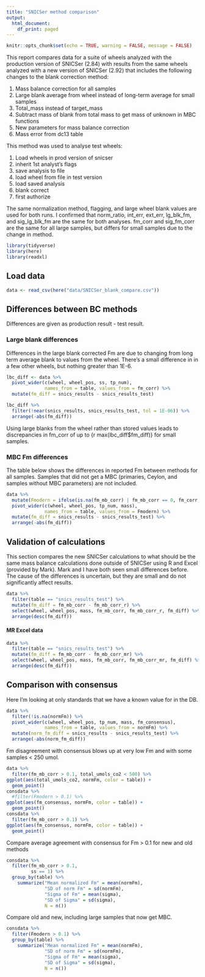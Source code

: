 ```yaml
---
title: "SNICSer method comparison"
output:
  html_document:
    df_print: paged
---
```


```r
knitr::opts_chunk$set(echo = TRUE, warning = FALSE, message = FALSE)
```

This report compares data for a suite of wheels analyzed with the production
version of SNICSer (2.84) with results from the same wheels analyzed with a new
version of SNICSer (2.92) that includes the following changes to the blank correction
method:

1. Mass balance correction for all samples
2. Large blank average from wheel instead of long-term average for small samples
3. Total_mass instead of target_mass
4. Subtract mass of blank from total mass to get mass of unknown in MBC functions
5. New parameters for mass balance correction
6. Mass error from dc13 table
   

This method was used to analyse test wheels:

1. Load wheels in prod version of snicser
2. inherit 1st analyst's flags
3. save analysis to file
4. load wheel from file in test version
5. load saved analysis
6. blank correct
7. first authorize

The same normalization method, flagging, and large wheel blank values are used for both runs. I confirmed that norm_ratio, int_err, ext_err, lg_blk_fm, and sig_lg_blk_fm are the same for both analyses. fm_corr and sig_fm_corr are the same for all large samples, but differs for small samples due to the change in method.

```r
library(tidyverse)
library(here)
library(readxl)
```

## Load data


```r
data <- read_csv(here("data/SNICSer_blank_compare.csv"))
```

## Differences between BC methods

Differences are given as production result - test result.

### Large blank differences

Differences in the large blank corrected Fm are due to changing from long term average blank to values from the wheel. There's a small difference in in a few other wheels, but nothing greater than 1E-6. 

```r
lbc_diff <- data %>%
  pivot_wider(c(wheel, wheel_pos, ss, tp_num), 
              names_from = table, values_from = fm_corr) %>%
  mutate(fm_diff = snics_results - snics_results_test)

lbc_diff %>%
  filter(!near(snics_results, snics_results_test, tol = 1E-06)) %>%
  arrange(-abs(fm_diff))
```

Using large blanks from the wheel rather than stored values leads to discrepancies in fm_corr of up to {r max(lbc_diff$fm_diff)} for small samples.


### MBC Fm differences

The table below shows the differences in reported Fm between methods for all samples. Samples that did not get a MBC (primaries, Ceylon, and samples without MBC parameters) are not included. 

```r
data %>%
  mutate(Fmodern = ifelse(is.na(fm_mb_corr) | fm_mb_corr == 0, fm_corr, fm_mb_corr)) %>%
  pivot_wider(c(wheel, wheel_pos, tp_num, mass), 
              names_from = table, values_from = Fmodern) %>%
  mutate(fm_diff = snics_results - snics_results_test) %>%
  arrange(-abs(fm_diff))
```



## Validation of calculations 

This section compares the new SNICSer calculations to what should be the same mass balance calculations done outside of SNICSer using R and Excel (provided by Mark). Mark and I have both seen small differences before. The cause of the differences is uncertain, but they are small and do not significantly affect results.

```r
data %>%
  filter(table == "snics_results_test") %>%
  mutate(fm_diff = fm_mb_corr - fm_mb_corr_r) %>%
  select(wheel, wheel_pos, mass, fm_mb_corr, fm_mb_corr_r, fm_diff) %>%
  arrange(desc(fm_diff))
```


#### MR Excel data

```r
data %>%
  filter(table == "snics_results_test") %>%
  mutate(fm_diff = fm_mb_corr - fm_mb_corr_mr) %>%
  select(wheel, wheel_pos, mass, fm_mb_corr, fm_mb_corr_mr, fm_diff) %>%
  arrange(desc(fm_diff))
```


## Comparison with consensus

Here I'm looking at only standards that we have a known value for in the DB.


```r
data %>%
  filter(!is.na(normFm)) %>% 
  pivot_wider(c(wheel, wheel_pos, tp_num, mass, fm_consensus), 
              names_from = table, values_from = normFm) %>%
  mutate(norm_fm_diff = snics_results - snics_results_test) %>%
  arrange(-abs(norm_fm_diff))
```

Fm disagreement with consensus blows up at very low Fm and with some samples < 250 umol. 

```r
data %>%
  filter(fm_mb_corr > 0.1, total_umols_co2 < 500) %>%
ggplot(aes(total_umols_co2, normFm, color = table)) +
  geom_point()
consdata %>%
  #filter(Fmodern > 0.1) %>%
ggplot(aes(fm_consensus, normFm, color = table)) +
  geom_point()
consdata %>%
  filter(fm_mb_corr > 0.1) %>%
ggplot(aes(fm_consensus, normFm, color = table)) +
  geom_point()
```

Compare average agreement with consensus for Fm > 0.1 for new and old methods

```r
consdata %>%
  filter(fm_mb_corr > 0.1,
         ss == 1) %>%
  group_by(table) %>%
    summarize("Mean normalized Fm" = mean(normFm),
              "SD of norm Fm" = sd(normFm),
              "Sigma of Fm" = mean(sigma),
              "SD of Sigma" = sd(sigma),
              N = n())
```

Compare old and new, including large samples that now get MBC.

```r
consdata %>%
  filter(Fmodern > 0.1) %>%
  group_by(table) %>%
    summarize("Mean normalized Fm" = mean(normFm),
              "SD of norm Fm" = sd(normFm),
              "Sigma of Fm" = mean(sigma),
              "SD of Sigma" = sd(sigma),
              N = n())
```
